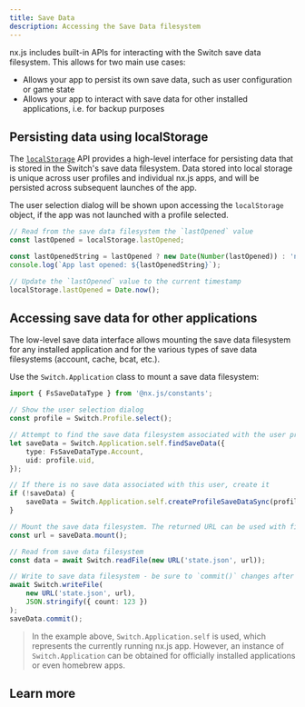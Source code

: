 ```yaml
---
title: Save Data
description: Accessing the Save Data filesystem
---
```


nx.js includes built-in APIs for interacting with the Switch save data filesystem. This allows for two main use cases:

 * Allows your app to persist its own save data, such as user configuration or game state
 * Allows your app to interact with save data for other installed applications, i.e. for backup purposes

## Persisting data using localStorage

The [`localStorage`](https://developer.mozilla.org/docs/Web/API/Window/localStorage) API provides a high-level interface for persisting data that is stored in the Switch's save data filesystem. Data stored into local storage is unique across user profiles and individual nx.js apps, and will be persisted across subsequent launches of the app.

The user selection dialog will be shown upon accessing the `localStorage` object, if the app was not launched with a profile selected.

```typescript
// Read from the save data filesystem the `lastOpened` value
const lastOpened = localStorage.lastOpened;

const lastOpenedString = lastOpened ? new Date(Number(lastOpened)) : 'never';
console.log(`App last opened: ${lastOpenedString}`);

// Update the `lastOpened` value to the current timestamp
localStorage.lastOpened = Date.now();
```

## Accessing save data for other applications

The low-level save data interface allows mounting the save data filesystem for any installed application and for the various types of save data filesystems (account, cache, bcat, etc.).

Use the `Switch.Application` class to mount a save data filesystem:

```typescript
import { FsSaveDataType } from '@nx.js/constants';

// Show the user selection dialog
const profile = Switch.Profile.select();

// Attempt to find the save data filesystem associated with the user profile and current app
let saveData = Switch.Application.self.findSaveData({
    type: FsSaveDataType.Account,
    uid: profile.uid,
});

// If there is no save data associated with this user, create it
if (!saveData) {
    saveData = Switch.Application.self.createProfileSaveDataSync(profile);
}

// Mount the save data filesystem. The returned URL can be used with filesystem operations
const url = saveData.mount();

// Read from save data filesystem
const data = await Switch.readFile(new URL('state.json', url));

// Write to save data filesystem - be sure to `commit()` changes after a write!
await Switch.writeFile(
    new URL('state.json', url),
    JSON.stringify({ count: 123 })
);
saveData.commit();
```

> In the example above, `Switch.Application.self` is used, which represents the currently
> running nx.js app. However, an instance of `Switch.Application` can be obtained for officially
> installed applications or even homebrew apps.

## Learn more

<Cards>
  <Card title="Learn more about user profile selection" href="/docs/switch/profiles" />
  <Card title="Learn more about the `Switch.Application` class" href="/docs/switch/applications" />
</Cards>